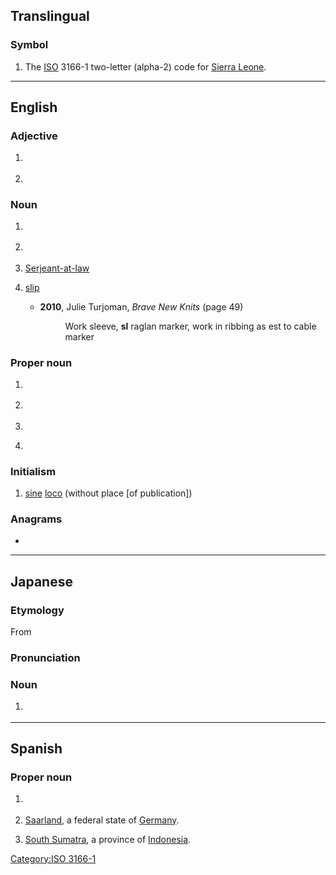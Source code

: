 {{also|.sl|sl.|S&L|Sl.|s.l.|S & L|śl.}}
==Translingual==

===Symbol===
{{head|mul|symbol}}

# The [[ISO]] 3166-1 two-letter (alpha-2) code for [[Sierra Leone]].

[[Category:ISO 3166-1]]

----

==English==

===Adjective===
{{en-adj|-}}

# {{lb|en|medicine}} {{initialism of|en|sublingual}}
# {{lb|en|in gay [[personal ad]]s}} {{initialism of|en|[[straight]]-[[looking]]}}

===Noun===
{{en-noun|~}}

# {{lb|en|linguistics}} {{initialism of|en|source language}}
# {{lb|en|on Muslim forums}} {{initialism of|en|sharia law}}
# {{lb|en|law}} {{lb|en|historical|used postnominally}} [[w:Serjeant-at-law|Serjeant-at-law]]
# {{lb|en|knitting}} [[slip]]
#* '''2010''', Julie Turjoman, ''Brave New Knits'' (page 49)
#*: Work sleeve, '''sl''' raglan marker, work in ribbing as est to cable marker

===Proper noun===
{{en-proper noun}}

# {{lb|en|politics}} {{initialism of|en|{{w|Sendero Luminoso}}}}
# {{lb|en|politics}} {{abbreviation of|en|Scotland}}
# {{initialism of|en|{{w|Swan Lake}}}}
# {{lb|en|internet}} {{initialism of|en|{{w|Second Life}}}}

===Initialism===
{{rfc-header|en|Initialism}}
{{en-initialism}}

# {{lb|en|citations}} [[sine]] [[loco]] (without place [of publication])

===Anagrams===
* {{anagrams|en|a=ls|L&S|L's|L.S.|LS|Ls|l's|ls}}

----

==Japanese==

===Etymology===
From {{der|ja|en|steam locomotive|'''s'''team '''l'''ocomotive|sort=えすえる}}

===Pronunciation===
{{ja-pron|エスエル|acc=3}}

===Noun===
{{ja-noun|エスエル}}

# {{lb|ja|rail transport|sort=えすえる}} {{syn of|ja|蒸気機関車|tr=jōki kikansha||[[steam locomotive]]}}

----

==Spanish==

===Proper noun===
{{es-proper noun}}

# {{abbreviation of|es|nodot=1|San Luis Potosí}} {{gloss|Mexican state}}
# {{rfv-sense|es}} [[Saarland]], a federal state of [[Germany]].
# {{rfv-sense|es}} [[South Sumatra]], a province of [[Indonesia]].